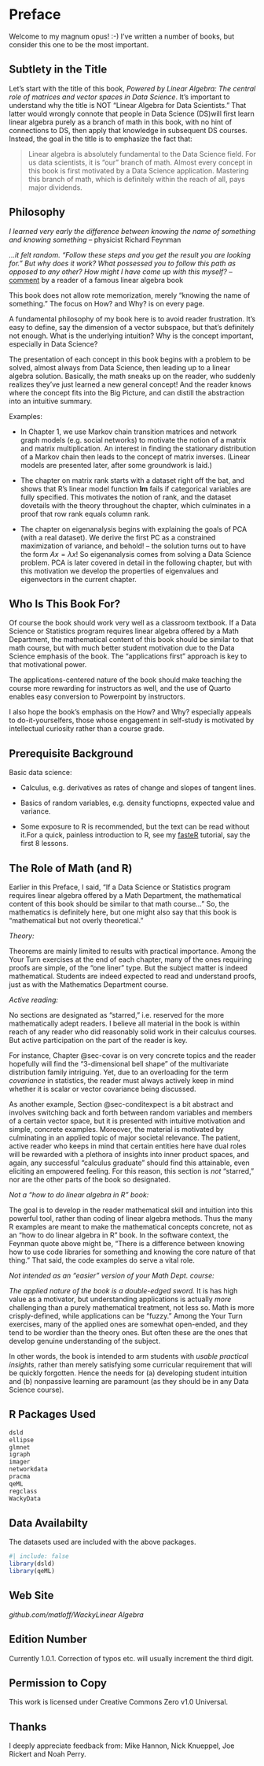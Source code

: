 
# Preface {.unnumbered} 

Welcome to my magnum opus! :-) I've written a number of books, but
consider this one to be the most important.  

## Subtlety in the Title

Let's start with the title of this book, *Powered by Linear Algebra: The
central role of matrices and vector spaces in Data Science*. It's
important to understand why the title is NOT "Linear Algebra for Data
Scientists." That latter would wrongly connote that people in Data Science
(DS)will first learn linear algebra purely as a branch of math in this
book, with no hint of connections to DS, then apply that knowledge in
subsequent DS courses. Instead, the goal in the title is to emphasize
the fact that:

> Linear algebra is absolutely fundamental to the Data Science field.
> For us data scientists, it is "our" branch of math.  Almost every
> concept in this book is first motivated by a Data Science application.
> Mastering this branch of math, which is definitely within the reach of
> all, pays major dividends.

## Philosophy

*I learned very early the difference between knowing the name of
something and knowing something* -- physicist Richard Feynman 

*...it felt random.  "Follow these steps and you get the
result you are looking for." But why does it work?  What possessed you
to follow this path as opposed to any other? How might I have come up
with this myself?* -- [comment](https://loreley.one/2024-09-pca) by
a reader of a famous linear algebra book

This book does not allow rote memorization, merely "knowing
the name of something." The focus on How? and Why? is on every page.

A fundamental philosophy of my book here is to avoid reader
frustration. It's easy to define, say the dimension of a vector
subspace, but that's definitely not enough. What is the underlying
intuition? Why is the concept important, especially in Data Science?

The presentation of each concept in this book begins with a problem to
be solved, almost always from Data Science, then leading up to a linear
algebra solution.  Basically, the math sneaks up on the reader, who
suddenly realizes they've just learned a new general concept! And the
reader knows where the concept fits into the Big Picture, and can
distill the abstraction into an intuitive summary.

Examples:

* In Chapter 1, we use Markov chain transition matrices and network graph
  models (e.g. social networks) to motivate the notion of a matrix and
  matrix multiplication. An interest in finding the stationary
  distribution of a Markov chain then leads to the concept of matrix
  inverses. (Linear models are presented later, after some groundwork 
  is laid.) 

* The chapter on matrix rank starts with a dataset right off the bat, and
  shows that R's linear model function **lm** fails if categorical
  variables are fully specified. This motivates the notion of rank, and
  the dataset dovetails with the theory throughout the chapter, which
  culminates in a proof that row rank equals column rank.

* The chapter on eigenanalysis begins with explaining the goals of PCA
  (with a real dataset). We derive the first PC as a constrained
  maximization of variance, and behold! -- the solution turns out to
  have the form $Ax = \lambda x$! So eigenanalysis comes from solving a
  Data Science problem. PCA is later covered in detail in the following
  chapter, but with this motivation we develop the properties of
  eigenvalues and eigenvectors in the current chapter.

## Who Is This Book For?

Of course the book should work very well as a classroom textbook. If a Data
Science or Statistics program requires linear algebra offered by a Math
Department, the mathematical content of this book should be similar to that
math course, but with much better student motivation due to the Data
Science emphasis of the book.  The "applications first" approach is key
to that motivational power.

The applications-centered nature of the book should make
teaching the course more rewarding for instructors as well, and the use
of Quarto enables easy conversion to Powerpoint by instructors.

I also hope the book's emphasis on the How? and Why? especially
appeals to do-it-yourselfers, those whose engagement in self-study is
motivated by intellectual curiosity rather than a course grade.

## Prerequisite Background

Basic data science:

* Calculus, e.g. derivatives as rates of change and slopes of tangent lines.  

* Basics of random variables, e.g. density functiopns,
  expected value and variance.

* Some exposure to R is recommended, but the text can be read
  without it.[For a quick, painless introduction to R, see my
  [fasteR](https://github.com/matloff/fasteR) tutorial, say the first 8
  lessons.]{.column-margin}

## The Role of Math (and R)

Earlier in this Preface, I said, "If a Data Science or Statistics
program requires linear algebra offered by a Math Department, the 
mathematical content of this book should be similar to that math course..."
So, the mathematics is definitely here, but one might also say that
this book is "mathematical but not overly theoretical."

*Theory:*

Theorems are mainly limited to results with practical importance.  Among
the Your Turn exercises at the end of each chapter, many of the ones requiring
proofs are simple, of the "one liner" type.  But the subject
matter is indeed mathematical.  Students are indeed expected to read and
understand proofs, just as with the Mathematics Department course.

*Active reading:*

No sections are designated as "starred," i.e. reserved for the more
mathematically adept readers. I believe all material in the book is
within reach of any reader who did reasonably solid work in their
calculus courses. But active participation on the part of the reader
is key.

For instance, Chapter @sec-covar is on very concrete topics and the
reader hopefully will find the "3-dimensional bell shape" of the
multivariate distribution family intriguing. Yet, due to an overloading
for the term *covariance* in statistics, the reader must always actively
keep in mind whether it is scalar or vector covariance being discussed.

As another example, Section @sec-conditexpect is a bit abstract and
involves switching back and forth between random variables and members
of a certain vector space, but it is presented with intuitive motivation
and simple, concrete examples. Moreover, the material is motivated by
culminating in an applied topic of major societal relevance. The
patient, active reader who keeps in mind that certain entities here have
dual roles will be rewarded with a plethora of insights into inner
product spaces, and again, any successful "calculus graduate" should
find this attainable, even eliciting an empowered feeling. For this
reason, this section is *not* "starred," nor are the other parts of the
book so designated.

*Not a "how to do linear algebra in R" book:*

The goal is to develop in the reader mathematical skill and intuition
into this powerful tool, rather than coding of linear algebra methods.
Thus the many R examples are meant to make the mathematical concepts
concrete, not as an "how to do linear algebra in R" book.  In the
software context, the Feynman quote above might be, "There is a
difference between knowing how to use code libraries for something and
knowing the core nature of that thing." That said, the code examples do
serve a vital role. 

*Not intended as an "easier" version of your Math Dept. course:*

*The applied nature of the book is a double-edged sword.* It is has high
value as a motivator, but understanding applications is actually *more*
challenging than a purely mathematical treatment, not less so.  Math is
more crisply-defined, while applications can be "fuzzy." Among the Your
Turn exercises, many of the applied ones are somewhat open-ended, and
they tend to be wordier than the theory ones. But often these are the
ones that develop genuine understanding of the subject.

In other words, the book is intended to arm students with *usable
practical insights*, rather than merely satisfying some curricular
requirement that will be quickly forgotten.  Hence the needs for (a)
developing student intuition and (b) nonpassive learning are paramount
(as they should be in any Data Science course).

## R Packages Used

``` r
dsld
ellipse
glmnet
igraph
imager
networkdata
pracma
qeML
regclass
WackyData
```

## Data Availabilty

The datasets used are included with the above packages. 

```r
#| include: false
library(dsld)
library(qeML)
```

## Web Site

*github.com/matloff/WackyLinear Algebra*

## Edition Number

Currently 1.0.1. Correction of typos etc. will usually increment the
third digit.

## Permission to Copy

This work is licensed under Creative Commons Zero v1.0 Universal.

## Thanks

I deeply appreciate feedback from: Mike Hannon, Nick
Knueppel, Joe Rickert and Noah Perry.



